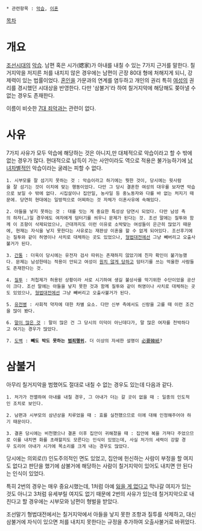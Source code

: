  * 관련항목 : [[악습]], [[이혼]]

[[목차]]

= 개요 =
[[조선]]시대의 [[악습]]. 남편 혹은 시가(媤家)가 아내를 내칠 수 있는 7가지 근거를 말한다. 칠거지악을 저지른 처를 내치지 않은 경우에는 남편이 곤장 80대 형에 처해지게 되니, 강제력이 있는 법률이었다. [[결혼|혼인]]을 가문과의 연계를 염두하고 개인의 권리 특히 [[여성]]의 권리를 경시했던 시대상을 반영한다. 다만 '삼불거'라 하여 칠거지악에 해당해도 쫒아낼 수 없는 경우도 존재한다.

이름이 비슷한 [[7대 죄악]]과는 관련이 없다.

= 사유 =
7가지 사유가 모두 악습에 해당하는 것은 아니지,만 대체적으로 악습이라고 할 수 밖에 없는 경우가 많다. 현대적으로 납득이 가는 사안이라도 역으로 적용은 불가능하기에 [[성차별|남녀차별]]적인 악습이라는 굴레는 피할 수 없다.

 1. 시부모를 잘 섬기지 못하는 것 : 악습이라고 하기에는 뭣한 것이, 당시에는 윗사람을 잘 섬기는 것이 이치에 맞는 행동이었다. 다만 그 당시 결혼한 여성의 대우를 보자면 악습으로 보일 수 밖에 없다. 시집살이나 집안일, 농사일 등 중노동자와 다를 바 없는 처지기 때문에. 당연히 현대에는 일방적으로 어찌하는 것 자체가 이혼사유에 속해있다.

 2. 아들을 낳지 못하는 것 : 대를 잇는 게 중요한 특성상 당연시 되었다. 다만 남성 측의 하자(…)일 경우에도 여자에게 덤터기를 씌우니 문제가 된다는 것. 조선 말에는 질투와 함께 이 조항이 삭제되었으나, 근대까지도 이런 이유로 소박맞는 여성들이 은근히 많았기 때문에, 현재는 자식을 낳지 못한다는 사유로는 재판상 이혼을 할 수 없게 되어있다. 조선후기에는 질투와 같이 허영이나 사치로 대체하는 곳도 있었으나, [[형법대전]]에선 그냥 빼버리고 오출사불거가 된다.

 3. [[간통]] : 더욱이 당시에는 유전자 검사 따위는 존재하지 않았기에 친자 확인이 불가능했다. 문제는 남성한테는 적용이 안되고 여성이 [[강간|원치 않게 당하고]] 덤터기를 쓰는 억울한 사람들도 존재한다는 것.

 4. [[질투]] : 처첩제가 허용된 상황이라 서로 시기하여 생길 불상사를 막기위한 수단이었을 공산이 크다. 조선 말에는 아들을 낳지 못한 것과 함께 질투와 같이 허영이나 사치로 대체하는 곳도 있었으나, [[형법대전]]에선 그냥 빼버리고 오출사불거가 된다.

 5. [[유전병]] : 사회적 약자에 대한 차별 요소. 다만 신부 측에서도 신랑을 고를 때 이런 조건을 많이 봤다.

 6. [[트래쉬 토크|말이 많은 것]] : 말이 많은 건 그 당시의 미덕이 아닌데다가, 말 많은 여자를 천박하다고 여기는 경우가 많았다.

 7. [[도벽]] : '''빼도 박도 못하는 [[절도죄|범죄행위]].''' 더 이상의 자세한 설명이 [[必要韓紙]]?

= 삼불거 =
아무리 칠거지악을 범했어도 절대로 내칠 수 없는 경우도 있는데 다음과 같다.

 1. 처가가 전멸하여 아내를 내칠 경우, 그 아내가 더는 갈 곳이 없을 때 : 일종의 인도적인 조치로 보인다.

 2. 남편과 시부모의 삼년상을 치루었을 때 : 효를 실천했으므로 이에 대해 인정해주어야 하기 때문이다.

 3. 결혼 당시에는 비천했으나 결혼 이후 집안이 귀해졌을 때 : 집안에 복을 가져다 주었으므로 이를 내치면 화를 초래할지도 모른다는 인식이 있었는데, 사실 처가의 세력이 강할 경우 도리어 아내가 시가에 목소리를 크게 내는 경우도 많았다.

당시에는 의외로(!) 인도주의적인 면도 있었고, 집안에 헌신하는 사람이 부정을 할 여지도 없다고 판단을 했기에 삼불거에 해당하는 사람이 칠거지악이 있어도 내치면 안 된다는 인식이 있었다.

특히 2번의 경우는 매우 중요시했는데, 1처럼 아예 [[잃을 게 없다]]고 막나갈 여지가 있는 것도 아니고 3처럼 유세부릴 여지도 없기 때문에 2번의 사유가 있는데 칠거지악으로 내친다고 할 경우에는 시부모와 남편이 형벌을 받았다.

조선말기 형법대전에서는 칠거지악에서 아들을 낳지 못한 조항과 질투를 삭제하고, 대신 삼불거에 자식이 있으면 처를 내치지 못한다는 규정을 추가하여 오출사불거로 바뀌었다.
